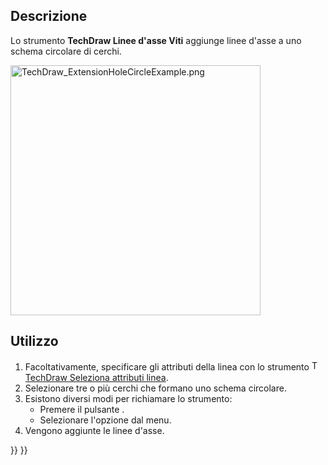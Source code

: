 <languages/>

{{Docnav/it
|[[TechDraw_ExtensionCircleCenterLines/it|Linee centrali Cerchio]]
|[[TechDraw_ExtensionThreadHoleSide/it|Vista Laterale Foro Filettato]]
|[[TechDraw_Workbench/it|TechDraw]]
|IconL=TechDraw_ExtensionCircleCenterLines.svg
|IconR=TechDraw_ExtensionThreadHoleSide.svg
|IconC=Workbench_TechDraw.svg
}}

{{GuiCommand/it
|Name=TechDraw ExtensionHoleCircle
|Name/it=TechDraw Linee d'asse Viti
|MenuLocation=TechDraw → Estensioni: Linee d'asse/Filettatura → Aggiungi Linee d'asse Viti
|Workbenches=[[TechDraw_Workbench/it|TechDraw]]
|Shortcut=
|Version=0.20
|SeeAlso=[[TechDraw_ExtensionCircleCenterLines/it|TechDraw Linee centrali Cerchio]]
}}

<span id="Description"></span>
==Descrizione==

Lo strumento '''TechDraw Linee d'asse Viti''' aggiunge linee d'asse a uno schema circolare di cerchi.

[[Image:TechDraw_ExtensionHoleCircleExample.png|400px]]
{{Caption|A destra uno schema circolare con linee d'asse}}

<span id="Usage"></span>
==Utilizzo==

# Facoltativamente, specificare gli attributi della linea con lo strumento [[Image:TechDraw_ExtensionSelectLineAttributes.svg|16px]] [[TechDraw_ExtensionSelectLineAttributes/it|TechDraw Seleziona attributi linea]].
# Selezionare tre o più cerchi che formano uno schema circolare.
# Esistono diversi modi per richiamare lo strumento:
#* Premere il pulsante {{Button|[[Image:TechDraw_ExtensionHoleCircle.svg|16px]] [[TechDraw_ExtensionHoleCircle/it|Aggiungi linee d'asse Viti]]}}.
#* Selezionare l'opzione {{MenuCommand|TechDraw → Estensioni: Linee d'asse/Filettatura → [[Image:TechDraw_ExtensionHoleCircle.svg|16px]] Aggiungi linee d'asse Viti}} dal menu.
# Vengono aggiunte le linee d'asse.


{{Docnav/it
|[[TechDraw_ExtensionCircleCenterLines/it|Linee centrali Cerchio]]
|[[TechDraw_ExtensionThreadHoleSide/it|Vista Laterale Foro Filettato]]
|[[TechDraw_Workbench/it|TechDraw]]
|IconL=TechDraw_ExtensionCircleCenterLines.svg
|IconR=TechDraw_ExtensionThreadHoleSide.svg
|IconC=Workbench_TechDraw.svg
}}

{{TechDraw_Tools_navi{{#translation:}}}}
{{Userdocnavi{{#translation:}}}}